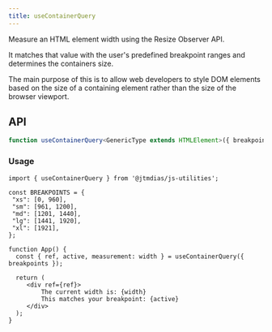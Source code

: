 ```yaml
---
title: useContainerQuery
---
```

Measure an HTML element width using the Resize Observer API.

It matches that value with the user's predefined breakpoint ranges and determines the containers size.

The main purpose of this is to allow web developers to style DOM elements based on
the size of a containing element rather than the size of the browser viewport.

## API

```typescript
function useContainerQuery<GenericType extends HTMLElement>({ breakpoints, ignoreDimensions, observedMeasurement, }: ContainerQueryProps): ContainerQueryResult<GenericType>;
```

### Usage

```tsx
import { useContainerQuery } from '@jtmdias/js-utilities';

const BREAKPOINTS = {
 "xs": [0, 960],
 "sm": [961, 1200],
 "md": [1201, 1440],
 "lg": [1441, 1920],
 "xl": [1921],
};

function App() {
  const { ref, active, measurement: width } = useContainerQuery({ breakpoints });

  return (
     <div ref={ref}>
         The current width is: {width}
         This matches your breakpoint: {active}
     </div>
  );
}
```

